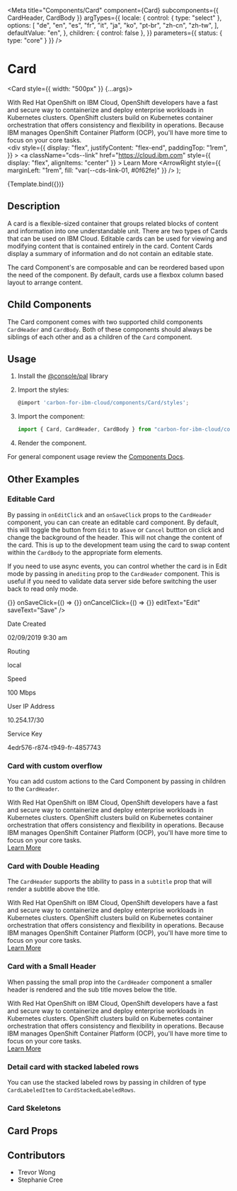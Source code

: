 

<Meta
  title="Components/Card"
  component={Card}
  subcomponents={{ CardHeader, CardBody }}
  argTypes={{
    locale: {
      control: { type: "select" },
      options: [
        "de",
        "en",
        "es",
        "fr",
        "it",
        "ja",
        "ko",
        "pt-br",
        "zh-cn",
        "zh-tw",
      ],
      defaultValue: "en",
    },
    children: { control: false },
  }}
  parameters={{ status: { type: "core" } }}
/>

# Card

  <Card style={{ width: "500px" }} {...args}>
    <CardHeader title="IBM Cloud" />
    <CardBody>
      <div>
        With Red Hat OpenShift on IBM Cloud, OpenShift developers have a fast
        and secure way to containerize and deploy enterprise workloads in
        Kubernetes clusters. OpenShift clusters build on Kubernetes container
        orchestration that offers consistency and flexibility in operations.
        Because IBM manages OpenShift Container Platform (OCP), you'll have more
        time to focus on your core tasks.
      </div>
      <div
        style={{
          display: "flex",
          justifyContent: "flex-end",
          paddingTop: "1rem",
        }}
      >
        <a
          className="cds--link"
          href="https://cloud.ibm.com"
          style={{ display: "flex", alignItems: "center" }}
        >
          Learn More
          <ArrowRight
            style={{ marginLeft: "1rem", fill: "var(--cds-link-01, #0f62fe)" }}
          />
        </a>
      </div>
    </CardBody>
  </Card>
);

<Canvas>
  <Story
    name="Demo"
    args={{
      callOut: false,
      fadeIn: false,
    }}
  >
    {Template.bind({})}
  </Story>
</Canvas>

## Description

A card is a flexible-sized container that groups related blocks of content and
information into one understandable unit. There are two types of Cards that can
be used on IBM Cloud. Editable cards can be used for viewing and modifying
content that is contained entirely in the card. Content Cards display a summary
of information and do not contain an editable state.

The card Component's are composable and can be reordered based upon the need of
the component. By default, cards use a flexbox column based layout to arrange
content.

## Child Components

The Card component comes with two supported child components `CardHeader` and
`CardBody`. Both of these components should always be siblings of each other and
as a children of the `Card` component.

## Usage

1.  Install the
    [@console/pal](https://github.ibm.com/ibmcloud/pal#how-to-install-and-use)
    library
2.  Import the styles:

    ```js
    @import 'carbon-for-ibm-cloud/components/Card/styles';
    ```

3.  Import the component:

    ```js
    import { Card, CardHeader, CardBody } from "carbon-for-ibm-cloud/components";
    ```

4.  Render the component.

For general component usage review the
[Components Docs](https://pages.github.ibm.com/ibmcloud/pal/development-guidelines/components/overview).

## Other Examples

### Editable Card

By passing in `onEditClick` and an `onSaveClick` props to the `CardHeader`
component, you can can create an editable card component. By default, this will
toggle the button from `Edit` to a`Save` or `Cancel` buttton on click and change
the background of the header. This will not change the content of the card. This
is up to the development team using the card to swap content within the
`CardBody` to the appropriate form elements.

If you need to use async events, you can control whether the card is in Edit
mode by passing in an`editing` prop to the `CardHeader` component. This is
useful if you need to validate data server side before switching the user back
to read only mode.

<Canvas>
  <Story name="Editable">
    <Card style={{ width: "500px" }}>
      <CardHeader
        title="IBM Cloud"
        onEditClick={() => {}}
        onSaveClick={() => {}}
        onCancelClick={() => {}}
        editText="Edit"
        saveText="Save"
      />
      <CardBody>
        <Card.labeledRows>
          <p>Date Created</p>
          <p>02/09/2019 9:30 am</p>
          <p>Routing</p>
          <p>local</p>
          <p>Speed</p>
          <p>100 Mbps</p>
          <p>User IP Address</p>
          <p>10.254.17/30</p>
          <p>Service Key</p>
          <p>4edr576-r874-t949-fr-4857743</p>
        </Card.labeledRows>
      </CardBody>
    </Card>
  </Story>
</Canvas>

### Card with custom overflow

You can add custom actions to the Card Component by passing in children to the
`CardHeader`.

<Canvas>
  <Story name="Custom overflow">
    <Card style={{ width: "500px" }}>
      <CardHeader title="IBM Cloud">
        <OverflowMenu flipped selectorPrimaryFocus="#menuitem1">
          <OverflowMenuItem id="menuitem1" itemText="Option 1" />
          <OverflowMenuItem id="menuitem2" itemText="Option 2" />
        </OverflowMenu>
      </CardHeader>
      <CardBody>
        <div>
          With Red Hat OpenShift on IBM Cloud, OpenShift developers have a fast
          and secure way to containerize and deploy enterprise workloads in
          Kubernetes clusters. OpenShift clusters build on Kubernetes container
          orchestration that offers consistency and flexibility in operations.
          Because IBM manages OpenShift Container Platform (OCP), you'll have
          more time to focus on your core tasks.
        </div>
        <div style={{ display: "flex", justifyContent: "flex-end" }}>
          <a
            className="cds--link"
            href="https://cloud.ibm.com"
            style={{ display: "flex", alignItems: "center" }}
          >
            Learn More
            <ArrowRight
              style={{
                marginLeft: "1rem",
                fill: "var(--cds-link-01, #0f62fe)",
              }}
            />
          </a>
        </div>
      </CardBody>
    </Card>
  </Story>
</Canvas>

### Card with Double Heading

The `CardHeader` supports the ability to pass in a `subtitle` prop that will
render a subtitle above the title.

<Canvas>
  <Story name="Double heading">
    <Card style={{ width: "500px" }}>
      <CardHeader title="IBM Cloud" subtitle="A subtitle for cloud" />
      <CardBody short>
        With Red Hat OpenShift on IBM Cloud, OpenShift developers have a fast
        and secure way to containerize and deploy enterprise workloads in
        Kubernetes clusters. OpenShift clusters build on Kubernetes container
        orchestration that offers consistency and flexibility in operations.
        Because IBM manages OpenShift Container Platform (OCP), you'll have more
        time to focus on your core tasks.
        <div
          style={{
            display: "flex",
            justifyContent: "flex-end",
            paddingTop: "1rem",
          }}
        >
          <a
            className="cds--link"
            href="https://cloud.ibm.com"
            style={{ display: "flex", alignItems: "center" }}
          >
            Learn More
            <ArrowRight
              style={{
                marginLeft: "1rem",
                fill: "var(--cds-link-01, #0f62fe)",
              }}
            />
          </a>
        </div>
      </CardBody>
    </Card>
  </Story>
</Canvas>

### Card with a Small Header

When passing the small prop into the `CardHeader` component a smaller header is
rendered and the sub title moves below the title.

<Canvas>
  <Story name="Small header">
    <Card style={{ width: "500px" }}>
      <CardHeader title="IBM Cloud" subtitle="A subtitle for cloud" small />
      <CardBody short>
        With Red Hat OpenShift on IBM Cloud, OpenShift developers have a fast
        and secure way to containerize and deploy enterprise workloads in
        Kubernetes clusters. OpenShift clusters build on Kubernetes container
        orchestration that offers consistency and flexibility in operations.
        Because IBM manages OpenShift Container Platform (OCP), you'll have more
        time to focus on your core tasks.
        <div
          style={{
            display: "flex",
            justifyContent: "flex-end",
            paddingTop: "1rem",
          }}
        >
          <a
            className="cds--link"
            href="https://cloud.ibm.com"
            style={{ display: "flex", alignItems: "center" }}
          >
            Learn More
            <ArrowRight
              style={{
                marginLeft: "1rem",
                fill: "var(--cds-link-01, #0f62fe)",
              }}
            />
          </a>
        </div>
      </CardBody>
    </Card>
  </Story>
</Canvas>

### Detail card with stacked labeled rows

You can use the stacked labeled rows by passing in children of type
`CardLabeledItem` to `CardStackedLabeledRows`.

<Canvas>
  <Story name="Details with stacked rows">
    <Card style={{ width: "500px" }}>
      <CardHeader title="Details" />
      <CardBody>
        <Card.stackedLabeledRows>
          <Card.labeledItem label="Name" value="austin-server-1234" />
          <Card.labeledItem label="Created" value="05/4/2020, 11:51:22" />
          <Card.labeledItem label="Version" value="1.1" />
          <Card.labeledItem label="Location" value="Dallas" />
          <Card.labeledItem label="ID" value="123456" />
        </Card.stackedLabeledRows>
      </CardBody>
    </Card>
  </Story>
</Canvas>

### Card Skeletons

<Canvas>
  <Story name="Card skeletons">
    <div style={{ width: "500px" }}>
      <CardSkeleton />
    </div>
  </Story>
  <Story name="Card skeletons, unstacked">
    <div style={{ width: "500px" }}>
      <CardSkeleton stacked={false} />
    </div>
  </Story>
</Canvas>

## Card Props

<ArgsTable of={Card} />

## Contributors

- Trevor Wong
- Stephanie Cree

